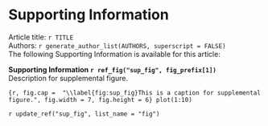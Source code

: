 \setcounter{table}{0}
\setcounter{figure}{0}
\renewcommand{\thefigure}{S\arabic{figure}}
\renewcommand{\thetable}{S\arabic{table}}

# Supporting Information

\noindent  
Article title: `r TITLE`  
Authors: `r generate_author_list(AUTHORS, superscript = FALSE)`  
The following Supporting Information is available for this article:  

\vspace{.5cm}
\noindent  
**Supporting Information `r ref_fig("sup_fig", fig_prefix[1])`**  
Description for supplemental figure.

\newpage  

\setlength\parindent{24pt}
\setlength\parindent{0pt}
\captionsetup[figure]{name={Fig.}, labelsep=space, font={normal,stretch=1.5}}

\newpage  

```{r, fig.cap =  "\\label{fig:sup_fig}This is a caption for supplemental figure.", fig.width = 7, fig.height = 6}
plot(1:10)
```

`r update_ref("sup_fig", list_name = "fig")`

\newpage  
\newpage  
